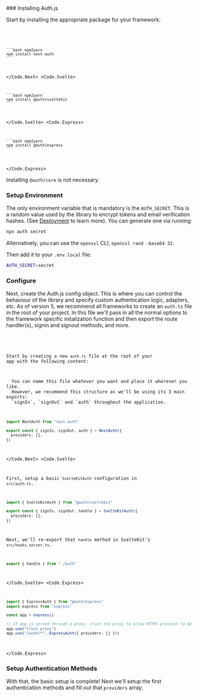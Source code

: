 
<Steps>
### Installing Auth.js

Start by installing the appropriate package for your framework:

<Code>
  <Code.Next>
    
    ```bash npm2yarn
    npm install next-auth
    ```

  </Code.Next>
  <Code.Svelte>
  
    ```bash npm2yarn
    npm install @auth/sveltekit
    ```
  </Code.Svelte>
  <Code.Express>
  
    ```bash npm2yarn
    npm install @auth/express
    ```
  
  </Code.Express>
</Code>

<Callout type="info">Installing `@auth/core` is not necessary.</Callout>

### Setup Environment

The only environment variable that is mandatory is the `AUTH_SECRET`. This is a random value used by the library to encrypt tokens and email
verification hashes. (See [Deployment](/getting-started/deployment) to learn more). You can generate one via running:

```bash
npx auth secret
```

Alternatively, you can use the `openssl` CLI, `openssl rand -base64 32`.

Then add it to your `.env.local` file:

```bash filename=".env.local"
AUTH_SECRET=secret
```

### Configure

Next, create the Auth.js config object. This is where you can control the behaviour of the library and specify custom authentication logic, adapters, etc. As of version 5, we recommend all frameworks to create an `auth.ts` file in the root of your project. In this file we'll pass in all the normal options to the framework specific initalization function and then export the route handler(s), signin and signout methods, and more.

<Code>
  <Code.Next>

Start by creating a new `auth.ts` file at the root of your app with the following content:

<Callout type="info">
  You can name this file whatever you want and place it wherever you like.
  However, we recommend this structure as we'll be using its 3 main exports:
  `signIn`, `signOut` and `auth` throughout the application.
</Callout>

```ts filename="./auth.ts"
import NextAuth from "next-auth"

export const { signIn, signOut, auth } = NextAuth({
  providers: [],
})
```

  </Code.Next>
  <Code.Svelte>

First, setup a basic `SvelteKitAuth` configuration in `src/auth.ts`.

```ts filename="./src/auth.ts"
import { SvelteKitAuth } from "@auth/sveltekit"

export const { signIn, signOut, handle } = SvelteKitAuth({
  providers: [],
})
```

Next, we'll re-export that `handle` method in SvelteKit's `src/hooks.server.ts`.

```ts filename="./src/hooks.server.ts"
export { handle } from "./auth"
```

  </Code.Svelte>
  <Code.Express>

```ts filename="./src/routes/auth.route.ts"
import { ExpressAuth } from "@auth/express"
import express from "express"

const app = express()

// If app is served through a proxy, trust the proxy to allow HTTPS protocol to be detected
app.use("trust proxy")
app.use("/auth/*", ExpressAuth({ providers: [] }))
```

  </Code.Express>
</Code>

### Setup Authentication Methods

With that, the basic setup is complete! Next we'll setup the first authentication methods and fill out that `providers` array.

</Steps>
